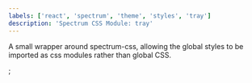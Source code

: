 ```yaml
---
labels: ['react', 'spectrum', 'theme', 'styles', 'tray']
description: 'Spectrum CSS Module: tray'
---
```



A small wrapper around spectrum-css, allowing the global
styles to be imported as css modules rather than global CSS.

<CSSModulePreview styles={styles} />;
